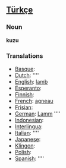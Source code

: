 ==[[Türkçe]]==
=== Noun ===

'''kuzu'''

=== Translations ===
*[[Basque]]: [[]]
*[[Dutch]]: [[]] ''''
*[[English]]: [[lamb]]
*[[Esperanto]]: [[]]
*[[Finnish]]: [[]]
*[[French]]: [[agneau]]
*[[Frisian]]: [[]]
*[[German]]: [[Lamm]] ''''
*[[Indonesian]]: [[]]
*[[Interlingua]]: [[]]
*[[Italian]]: [[]] ''''
*[[Japanese]]: [[]]
*[[Klingon]]: [[]]
*[[Polish]]: [[]]
*[[Spanish]]: [[]] ''''